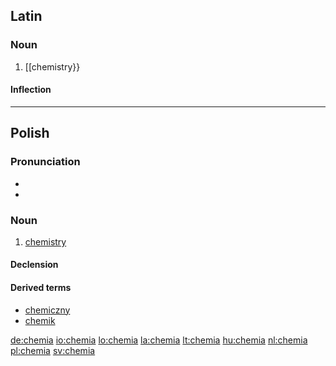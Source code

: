 ==Latin==

===Noun===
{{wikipedia|lang=la}}
{{la-noun|chemia|chemiae|chemiae|f|first}}

#{{chemistry|lang=la}} [[chemistry}}

====Inflection====
{{la-decl-1st|chemi}}

----

==Polish==

===Pronunciation===
* {{audio|Pl-chemia.ogg|audio}}
* {{IPA|/ˈxɛmja/|lang=pl}}

===Noun===
{{infl|pl|noun|g=f}}

# [[chemistry]]

====Declension====
{{pl-decl-noun
|chemia|chemie
|chemii|chemii/chemij
|chemii|chemiom
|chemię|chemie
|chemią|chemiami
|chemii|chemiach
|chemio|chemie
}}

====Derived terms====
* [[chemiczny]]
* [[chemik]]

[[Category:pl:Chemistry| ]]

[[de:chemia]]
[[io:chemia]]
[[lo:chemia]]
[[la:chemia]]
[[lt:chemia]]
[[hu:chemia]]
[[nl:chemia]]
[[pl:chemia]]
[[sv:chemia]]